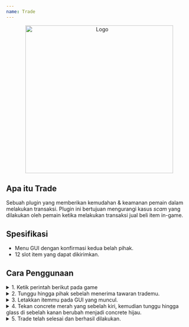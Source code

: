 ```yaml
---
name: Trade
---
```


<center>
  <img src='/img/trade-main.png' alt='Logo' width='400px' />
</center>

## Apa itu Trade

Sebuah plugin yang memberikan kemudahan & keamanan pemain dalam melakukan transaksi. Plugin ini bertujuan mengurangi kasus _scam_ yang dilakukan oleh pemain ketika melakukan transaksi jual beli item in-game.

## Spesifikasi

- Menu GUI dengan konfirmasi kedua belah pihak.
- 12 slot item yang dapat dikirimkan.

## Cara Penggunaan

<details>
  <summary>1. Ketik perintah berikut pada game</summary>
  <code>/trade [player]</code>
</details>

<details>
  <summary>2. Tunggu hingga pihak sebelah menerima tawaran trademu.</summary>
  <img src='/img/trade-cara-1.png' alt='Logo' width='400px' />
</details>

<details>
  <summary>3. Letakkan itemmu pada GUI yang muncul.</summary>
  <img src='/img/trade-cara-2.png' alt='Logo' width='400px' />
</details>

<details>
  <summary>
    4. Tekan concrete merah yang sebelah kiri, kemudian tunggu hingga glass di
    sebelah kanan berubah menjadi concrete hijau.
  </summary>
</details>

<details>
  <summary>5. Trade telah selesai dan berhasil dilakukan.</summary>
</details>
